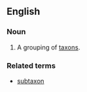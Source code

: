 ==English==

===Noun===
{{en-noun|supertaxa}}

# {{taxonomy}} A grouping of [[taxon]]s.

===Related terms===
* [[subtaxon]]